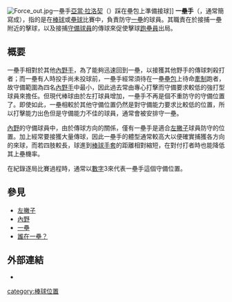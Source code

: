 [[File:Force_out.jpg|right]]一壘手[[亞當·拉洛契|亞當·拉洛契]]（{{lang|en|Adam LaRoche}}）踩在壘包上準備接球]]
'''一壘手'''（{{lang-en|First Baseman}}，通常簡寫成'''{{lang|en|1B}}'''），指的是在[[棒球|棒球]]或[[壘球|壘球]]比賽中，負責防守[[一壘|一壘]]的球員。其職責在於接捕一壘附近的擊球，以及接捕[[守備球員|守備球員]]的傳球來促使擊球[[跑壘員|跑壘員]]出局。

==概要==
一壘手相對於其他[[內野手|內野手]]，為了能夠迅速回到一壘，以接獲其他野手的傳球刺殺打者；而一壘有人時投手尚未投球前，一壘手經常須待在一壘[[壘包|壘包]]上待命[[牵制|牽制]]跑者，故守備範圍為四名[[內野手|內野手]]中最小，因此過去常由專心打擊而守備要求較低的強打型球員來擔任。但現代棒球由於左打球員增加，一壘手不再是個不重防守的守備位置了。即使如此，一壘相較於其他守備位置仍然是對守備能力要求比較低的位置，所以打擊能力出色但是守備能力不佳的球員，通常會被安排守一壘。

[[內野|內野]]的守備球員中，由於傳球方向的關係，僅有一壘手是適合[[左撇子|左撇子]]球員防守的位置。加上經常要接獲大量傳球，因此一壘手的體型通常較高大以便確實捕獲各方向的來球，而若四肢較長，球進到[[棒球手套|棒球手套]]的距離相對縮短，在對付打者時也能降低其上壘機率。

在紀錄逐局比賽過程時，通常以[[數字|數字]]3來代表一壘手這個守備位置。

==參見==
*[[左撇子|左撇子]]
*[[內野|內野]]
*[[一壘|一壘]]
*[[誰在一壘？|誰在一壘？]]

== 外部連結 ==
*{{台灣棒球維基館}}

{{baseball-stub}}
{{Baseball Positions}}

[[category:棒球位置|category:棒球位置]]
